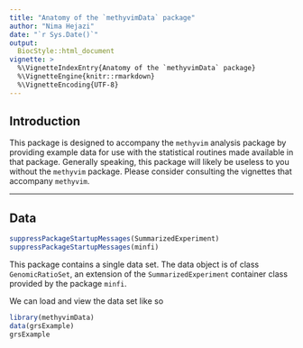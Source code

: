 ```yaml
---
title: "Anatomy of the `methyvimData` package"
author: "Nima Hejazi"
date: "`r Sys.Date()`"
output:
  BiocStyle::html_document
vignette: >
  %\VignetteIndexEntry{Anatomy of the `methyvimData` package}
  %\VignetteEngine{knitr::rmarkdown}
  %\VignetteEncoding{UTF-8}
---
```


## Introduction

This package is designed to accompany the `methyvim` analysis package by
providing example data for use with the statistical routines made available in
that package. Generally speaking, this package will likely be useless to you
without the `methyvim` package. Please consider consulting the vignettes that
accompany `methyvim`.

---

## Data

```r
suppressPackageStartupMessages(SummarizedExperiment)
suppressPackageStartupMessages(minfi)
```

This package contains a single data set. The data object is of class
`GenomicRatioSet`, an extension of the `SummarizedExperiment` container class
provided by the package `minfi`.

We can load and view the data set like so

```r
library(methyvimData)
data(grsExample)
grsExample
```

